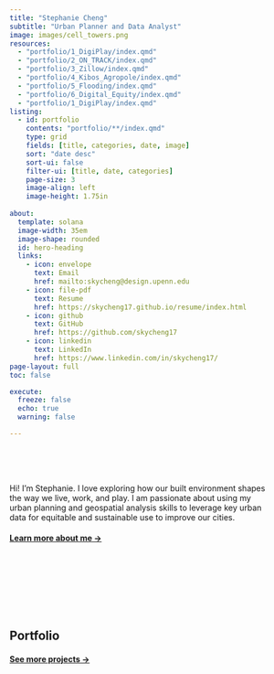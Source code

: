 ```yaml
---
title: "Stephanie Cheng"
subtitle: "Urban Planner and Data Analyst"
image: images/cell_towers.png
resources: 
  - "portfolio/1_DigiPlay/index.qmd"
  - "portfolio/2_ON_TRACK/index.qmd"
  - "portfolio/3_Zillow/index.qmd"
  - "portfolio/4_Kibos_Agropole/index.qmd"
  - "portfolio/5_Flooding/index.qmd"
  - "portfolio/6_Digital_Equity/index.qmd"
  - "portfolio/1_DigiPlay/index.qmd"
listing:
  - id: portfolio
    contents: "portfolio/**/index.qmd"
    type: grid
    fields: [title, categories, date, image]
    sort: "date desc"
    sort-ui: false
    filter-ui: [title, date, categories]
    page-size: 3
    image-align: left
    image-height: 1.75in
    
about:
  template: solana
  image-width: 35em
  image-shape: rounded
  id: hero-heading
  links:
    - icon: envelope
      text: Email
      href: mailto:skycheng@design.upenn.edu
    - icon: file-pdf
      text: Resume
      href: https://skycheng17.github.io/resume/index.html  
    - icon: github
      text: GitHub
      href: https://github.com/skycheng17
    - icon: linkedin
      text: LinkedIn
      href: https://www.linkedin.com/in/skycheng17/  
page-layout: full
toc: false

execute: 
  freeze: false
  echo: true
  warning: false

---
```


<br><br>


::: {#hero-heading}
<br>
Hi! I'm Stephanie. I love exploring how our built environment shapes <br>
the way we live, work, and play. I am passionate about using my <br>
urban planning and geospatial analysis skills to leverage key urban <br>
data for equitable and sustainable use to improve our cities.

#### [Learn more about me &rarr;](/about)

:::

<br><br>
<br><br>
<br><br>


## Portfolio

::: {#portfolio}
:::

#### [See more projects &rarr;](/portfolio)